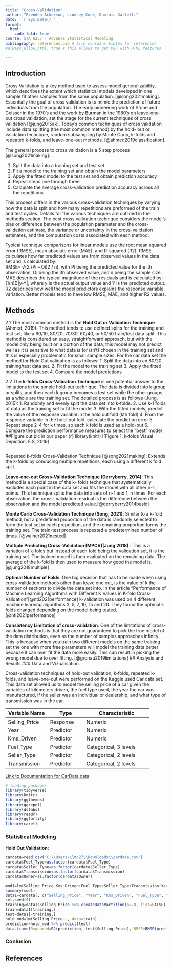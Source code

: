 ```yaml
---
title: "Cross-Validation"
author: "Brenden Ackerson, Lindsey Cook, Dominic Gallelli"
date: '`r Sys.Date()`'
format:
  html:
    code-fold: true
course: STA 6257 - Advance Statistical Modeling
bibliography: references.bib # file contains bibtex for references
#always_allow_html: true # this allows to get PDF with HTML features

---
```


## Introduction

Cross Validation is a key method used to assess model generalizability, which describes the extent which
statistical models developed in one sample fit other samples from the same population. [@song2021making].
Essentially the goal of cross validation is to mimic the prediction of future individuals from the
population. The early pioneering work of Stone and Geisser in the 1970’s and the work by Burman in the 1980's on leave-one-
out cross validation, set the stage for the current techniques of cross validation [@jung2015ak].
Today's common techniques of cross validation include data splitting (the most common method) by the hold-
out or validation technique, random subsampling by Monte Carlo, k-folds and repeated k-folds, and leave-one-out
methods. [@ahmed2019classification].

The general process to cross validation is a 5 step process [@song2021making]:

1. Split the data into a training set and test set
2. Fit a model to the training set and obtain the model parameters
3. Apply the fitted model to the test set and obtain prediction accuracy
4. Repeat steps one through three
5. Calculate the average cross-validation prediction accuracy across all the repetitions

This process differs in the various cross-validation techniques by varying how the data is split and how
many repetitions are preformed of the train and test cycles. Details for the various techniques are outlined in the methods section.  The best cross validation technique
considers the model’s bias or difference between the population parameter and the cross-validation
estimate, the variance or uncertainty in the cross-validation estimates, and the computation costs
associated with each method.

Typical technique comparisons for linear models use the root mean squared error (RMSE), mean absolute error (MAE), and R-squared (R2). RMSE calculates how far predicted values are from observed values in the data set and is calculated by: 	
RMSE= √(Σ (Pi – Oi)2 / n), with Pi being the predicted value for the ith observation, Oi being the ith observed value, and n being the sample size. MAE describes the typical magnitude of the residuals and is calculated by:
(1/n)Σ|y-Y|, where y is the actual output value and Y is the predicted output. R2 describes how well the model predictors explains the response variable variation. Better models tend to have low RMSE, MAE, and higher R2 values.


## Methods

2.1  The most common method is the **Hold Out or Validation Technique** (Ahmed, 2019): This method tends to use defined splits for the training and test set, like a 90/10, 80/20, 70/30, 60/40, or 50/50 train/test data split. This method is considered an easy, straightforward approach, but with the model only being built on a portion of the data, this model may not predict well as it is sensitive to what data is (or isn’t) chosen in the training set and this is especially problematic for small sample sizes. For the car data set the method for Hold Out validation is as follows:
1.	Split the data into an 80/20 training/test data set.
2.	Fit the model to the training set
3.	Apply the fitted model to the test set
4.	Compare the model predictions
 

2.2 The **k-folds Cross-Validation Technique** is one potential answer to the limitations in the simple hold-out technique. The data is divided into k group or splits, and then each k group becomes a test set while the other groups as a whole are the training set. The detailed process is as follows (Jung, 2015):
1.	Randomly and evenly split the data set into k-folds. 
2.	Use k-1 folds of data as the training set to fit the model
3.	With the fitted models, predict the value of the response variable in the hold out fold (kth fold)
4.	From the response variable in the hold-out fold, calculate the prediction error
5.	Repeat steps 2-4 for k times, so each k fold is used as a hold-out
6.	Compare the prediction performance measures to select the “best” model
##Figure out pic in our paper
{r}
library(knitr)
![Figure 1: k-folds Visual Depiction. F.S, 2019]
```
```

Repeated k-folds Cross-Validation Technique [@song2021making]: Extends the k-folds by conducing multiple
repetitions, each using a different k fold split.  

**Leave-one-out Cross-Validation Technique (Derryberry, 2014)**: This method is a special case of the k-
folds technique that systematically excludes each point in the data set and fits the model with all other
n-1 points. This technique splits the data into sets of n-1 and 1, n times. For each observation, the cross-
validation residual is the difference between the observation and the model predicted value.[@derryberry2014basic]



**Monte Carlo Cross-Validation Technique (Song, 2021)**: Similar to a k-fold method, but a predefined
proportion of the data is randomly selected to form the test set in each prepetition, and the remaining
proportion forms the training set. The train-test process is repeated a predetermined number of times. [@wainer2021nested]

**Multiple Predicting Cross-Validation (MPCV)(Jung 2018)** : This is a variation of k-folds but instead of each fold being the validation set, it is the training set. The trained model is then evaluated on the remaining data. The average of the k-fold is then used to measure how good the model is. [@jung2018multiple]

**Optimal Number of Folds**: One big decision that has to be made when using cross-validation methods other than leave one out, is the value of k the number of sections to divide the data set into. In the article "Performance of Machine Learning Algorithms with Different K Values in K-fold Cross\-Validation"[@nti2021performance] k-validation was used on 4 different machine learning algorithms 3, 5, 7, 10, 15 and 20. They found the optimal k folds changed depending on the model being tested.[@nti2021performance]

**Consistency Limitation of cross-validation**: One of the limitations of cross-validation methods is that they are not guaranteed to pick the true model of the data distribution, even as the number of samples approaches infinity. This is because when you train two different models on the same training set the one with more free parameters will model the training data better because it can over fit the data more easily. This can result in picking the wrong model due to over fitting. [@gronau2019limitations]
## Analysis and Results
### Data and Vizualisation

Cross-validation techniques of hold-out validation, k-folds, repeated k-folds, and leave-one-out were performed on the Kaggle used Car data set. This data set allowed us to model the selling price of a car given the variables of kilometers driven, the fuel type used, the year the car was manufactured, if the seller was an individual or dealership, and what type of transmission was in the car.   



| Variable   Name     |     Type         |     Characteristic             |
|---------------------|------------------|--------------------------------|
|     Selling_Price   |     Response     |     Numeric                    |
|     Year            |     Predictor    |     Numeric                    |
|     Kms_Driven      |     Predictor    |     Numeric                    |
|     Fuel_Type       |     Predictor    |    Categorical, 3 levels       |
|     Seller_Type     |     Predictor    |    Categorical, 2 levels       |
|     Transmission    |     Predictor    |    Categorical, 2 levels       |


[Link to Documentation for CarData data](https://www.kaggle.com/datasets/nehalbirla/vehicle-dataset-from-cardekho?select=car+data.csv)





```r
# loading packages 
library(tidyverse)
library(knitr)
library(ggthemes)
library(ggrepel)
library(dslabs)
library(readr)
library(ggfortify)
library(caret)


```


### Statistical Modeling
**Hold Out Validation:**
```r
cardata=read_csv("C:\\Users\\lmc27\\Downloads\\cardata.csv")
cardata$Fuel_Type=as.factor(cardata$Fuel_Type)
cardata$Seller_Type=as.factor(cardata$Seller_Type)
cardata$Transmission=as.factor(cardata$Transmission)
cardata$Owner=as.factor(cardata$Owner)

mod1=lm(Selling_Price~Kms_Driven+Fuel_Type+Seller_Type+Transmission+Year, data=cardata)
summary(mod1)
data1=cardata[, c("Selling_Price", "Year", "Kms_Driven", "Fuel_Type", "Seller_Type", "Transmission")]
set.seed(0)
training=data1$Selling_Price %>% createDataPartition(p=.8, list=FALSE)
train=data1[training,]
test=data1[-training,]
hold_mod=lm(Selling_Price~., data=train)
prediction=hold_mod %>% predict(test)
data.frame(Rsquared=R2(prediction, test$Selling_Price), RMSE=RMSE(prediction, test$Selling_Price), MAE=MAE(prediction, test$Selling_Price))
```
### Conlusion

## References



